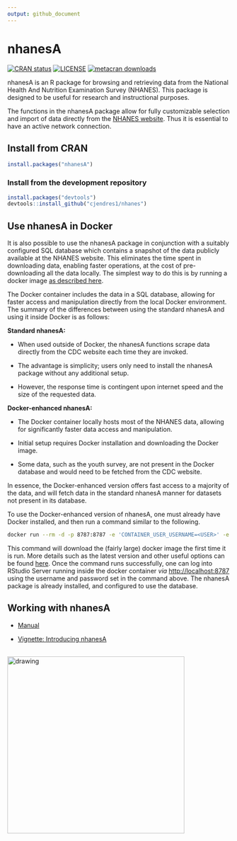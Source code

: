 ```yaml
---
output: github_document
---
```


<!-- README.md is generated from README.Rmd. Please edit that file -->

# nhanesA

<!-- badges: start -->
[![CRAN status](https://www.r-pkg.org/badges/version/nhanesA)](https://cran.r-project.org/package=nhanesA)
[![LICENSE](https://img.shields.io/cran/l/nhanesA)](https://www.gnu.org/licenses/gpl-3.0.en.html)
[![metacran downloads](https://cranlogs.r-pkg.org/badges/nhanesA)](https://cran.r-project.org/package=nhanesA)
<!-- badges: end -->


nhanesA is an R package for browsing and retrieving data from the
National Health And Nutrition Examination Survey (NHANES). This
package is designed to be useful for research and instructional
purposes.

The functions in the nhanesA package allow for fully customizable
selection and import of data directly from the [NHANES
website](https://www.cdc.gov/nchs/nhanes/). Thus it is essential to
have an active network connection.


## Install from CRAN

``` r
install.packages("nhanesA")
```

### Install from the development repository

``` r
install.packages("devtools")
devtools::install_github("cjendres1/nhanes")
```

## Use nhanesA in Docker

It is also possible to use the nhanesA package in conjunction with a
suitably configured SQL database which contains a snapshot of the data
publicly available at the NHANES website. This eliminates the time
spent in downloading data, enabling faster operations, at the cost of
pre-downloading all the data locally. The simplest way to do this is
by running a docker image [as described
here](https://github.com/deepayan/nhanes-postgres/).

The Docker container includes the data in a SQL database, allowing for
faster access and manipulation directly from the local Docker
environment. The summary of the differences between using the standard
nhanesA and using it inside Docker is as follows:

**Standard nhanesA:**

- When used outside of Docker, the nhanesA functions scrape data directly from the CDC website each time they are invoked.

- The advantage is simplicity; users only need to install the nhanesA package without any additional setup.

- However, the response time is contingent upon internet speed and the size of the requested data.

**Docker-enhanced nhanesA:**

- The Docker container locally hosts most of the NHANES data, allowing for significantly faster data access and manipulation.

- Initial setup requires Docker installation and downloading the Docker image.

- Some data, such as the youth survey, are not present in the Docker database and would need to be fetched from the CDC website.

In essence, the Docker-enhanced version offers fast access to a
majority of the data, and will fetch data in the standard nhanesA
manner for datasets not present in its database.

To use the Docker-enhanced version of nhanesA, one must already have
Docker installed, and then run a command similar to the following.

```sh
docker run --rm -d -p 8787:8787 -e 'CONTAINER_USER_USERNAME=<USER>' -e 'CONTAINER_USER_PASSWORD=<PASSWORD>' deepayansarkar/nhanes-postgresql:<VERSION>
```

This command will download the (fairly large) docker image the first
time it is run.  More details such as the latest version and other
useful options can be found
[here](https://github.com/deepayan/nhanes-postgres/blob/main/README.md). Once
the command runs successfully, one can log into RStudio Server running
inside the docker container _via_ <http://localhost:8787> using the
username and password set in the command above. The nhanesA package is
already installed, and configured to use the database.



## Working with nhanesA

* [Manual](https://cran.r-project.org/package=nhanesA/nhanesA.pdf)

* [Vignette: Introducing nhanesA](https://cran.r-project.org/package=nhanesA/vignettes/Introducing_nhanesA.html)

<br />
<img src="man/figures/nhanesAsticker.png" alt="drawing" width="400"/>

